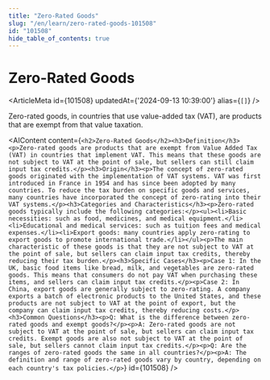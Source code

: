 ```yaml
---
title: "Zero-Rated Goods"
slug: "/en/learn/zero-rated-goods-101508"
id: "101508"
hide_table_of_contents: true
---
```



# Zero-Rated Goods

<ArticleMeta id={101508} updatedAt={'2024-09-13 10:39:00'} alias={`[]`} />
<div className='border-solid border-b border-t-0 my-4 border-[var(--ifm-color-gray-300)]' />

Zero-rated goods, in countries that use value-added tax (VAT), are products that are exempt from that value taxation.

<AIContent content={`<h2>Zero-Rated Goods</h2><h3>Definition</h3><p>Zero-rated goods are products that are exempt from Value Added Tax (VAT) in countries that implement VAT. This means that these goods are not subject to VAT at the point of sale, but sellers can still claim input tax credits.</p><h3>Origin</h3><p>The concept of zero-rated goods originated with the implementation of VAT systems. VAT was first introduced in France in 1954 and has since been adopted by many countries. To reduce the tax burden on specific goods and services, many countries have incorporated the concept of zero-rating into their VAT systems.</p><h3>Categories and Characteristics</h3><p>Zero-rated goods typically include the following categories:</p><ul><li>Basic necessities: such as food, medicines, and medical equipment.</li><li>Educational and medical services: such as tuition fees and medical expenses.</li><li>Export goods: many countries apply zero-rating to export goods to promote international trade.</li></ul><p>The main characteristic of these goods is that they are not subject to VAT at the point of sale, but sellers can claim input tax credits, thereby reducing their tax burden.</p><h3>Specific Cases</h3><p>Case 1: In the UK, basic food items like bread, milk, and vegetables are zero-rated goods. This means that consumers do not pay VAT when purchasing these items, and sellers can claim input tax credits.</p><p>Case 2: In China, export goods are generally subject to zero-rating. A company exports a batch of electronic products to the United States, and these products are not subject to VAT at the point of export, but the company can claim input tax credits, thereby reducing costs.</p><h3>Common Questions</h3><p>Q: What is the difference between zero-rated goods and exempt goods?</p><p>A: Zero-rated goods are not subject to VAT at the point of sale, but sellers can claim input tax credits. Exempt goods are also not subject to VAT at the point of sale, but sellers cannot claim input tax credits.</p><p>Q: Are the ranges of zero-rated goods the same in all countries?</p><p>A: The definition and range of zero-rated goods vary by country, depending on each country's tax policies.</p>`} id={101508} />

